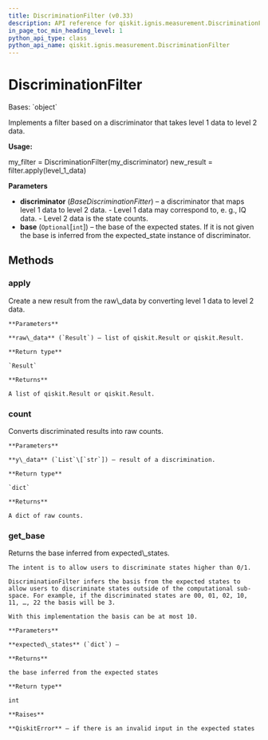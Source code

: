 ```yaml
---
title: DiscriminationFilter (v0.33)
description: API reference for qiskit.ignis.measurement.DiscriminationFilter in qiskit v0.33
in_page_toc_min_heading_level: 1
python_api_type: class
python_api_name: qiskit.ignis.measurement.DiscriminationFilter
---
```


# DiscriminationFilter

<Class id="qiskit.ignis.measurement.DiscriminationFilter" isDedicatedPage={true} github="https://github.com/qiskit-community/qiskit-ignis/tree/stable/0.7/qiskit/ignis/measurement/discriminator/filters.py" signature="DiscriminationFilter(discriminator, base=None)" modifiers="class">
  Bases: `object`

  Implements a filter based on a discriminator that takes level 1 data to level 2 data.

  **Usage:**

  my\_filter = DiscriminationFilter(my\_discriminator) new\_result = filter.apply(level\_1\_data)

  **Parameters**

  *   **discriminator** (*BaseDiscriminationFitter*) – a discriminator that maps level 1 data to level 2 data. - Level 1 data may correspond to, e. g., IQ data. - Level 2 data is the state counts.
  *   **base** (`Optional`\[`int`]) – the base of the expected states. If it is not given the base is inferred from the expected\_state instance of discriminator.

  ## Methods

  <span id="qiskit-ignis-measurement-discriminationfilter-apply" />

  ### apply

  <Function id="qiskit.ignis.measurement.DiscriminationFilter.apply" signature="DiscriminationFilter.apply(raw_data)">
    Create a new result from the raw\_data by converting level 1 data to level 2 data.

    **Parameters**

    **raw\_data** (`Result`) – list of qiskit.Result or qiskit.Result.

    **Return type**

    `Result`

    **Returns**

    A list of qiskit.Result or qiskit.Result.
  </Function>

  <span id="qiskit-ignis-measurement-discriminationfilter-count" />

  ### count

  <Function id="qiskit.ignis.measurement.DiscriminationFilter.count" signature="DiscriminationFilter.count(y_data)">
    Converts discriminated results into raw counts.

    **Parameters**

    **y\_data** (`List`\[`str`]) – result of a discrimination.

    **Return type**

    `dict`

    **Returns**

    A dict of raw counts.
  </Function>

  <span id="qiskit-ignis-measurement-discriminationfilter-get-base" />

  ### get\_base

  <Function id="qiskit.ignis.measurement.DiscriminationFilter.get_base" signature="DiscriminationFilter.get_base(expected_states)" modifiers="static">
    Returns the base inferred from expected\_states.

    The intent is to allow users to discriminate states higher than 0/1.

    DiscriminationFilter infers the basis from the expected states to allow users to discriminate states outside of the computational sub-space. For example, if the discriminated states are 00, 01, 02, 10, 11, …, 22 the basis will be 3.

    With this implementation the basis can be at most 10.

    **Parameters**

    **expected\_states** (`dict`) –

    **Returns**

    the base inferred from the expected states

    **Return type**

    int

    **Raises**

    **QiskitError** – if there is an invalid input in the expected states
  </Function>
</Class>

